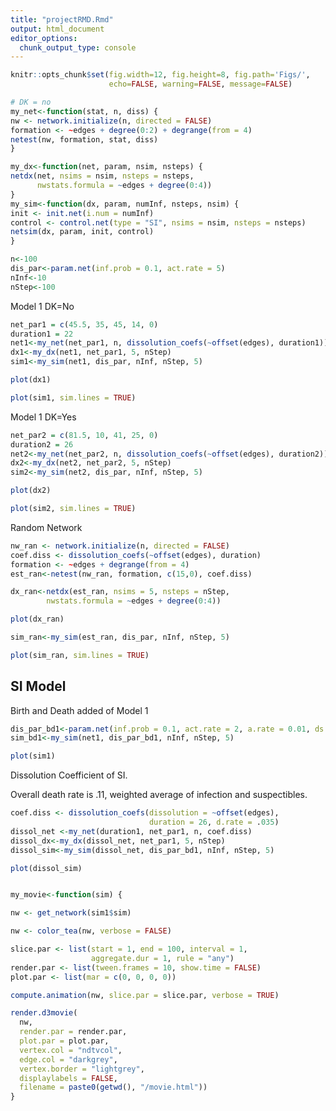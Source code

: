 ---
title: "projectRMD.Rmd"
output: html_document
editor_options: 
  chunk_output_type: console
---

```{r global_options, include=FALSE}
knitr::opts_chunk$set(fig.width=12, fig.height=8, fig.path='Figs/',
                      echo=FALSE, warning=FALSE, message=FALSE)
```

```{r setup, include=FALSE}
# DK = no
my_net<-function(stat, n, diss) {
nw <- network.initialize(n, directed = FALSE)
formation <- ~edges + degree(0:2) + degrange(from = 4)
netest(nw, formation, stat, diss)
}

my_dx<-function(net, param, nsim, nsteps) {
netdx(net, nsims = nsim, nsteps = nsteps,
      nwstats.formula = ~edges + degree(0:4))
}
my_sim<-function(dx, param, numInf, nsteps, nsim) {
init <- init.net(i.num = numInf)
control <- control.net(type = "SI", nsims = nsim, nsteps = nsteps)
netsim(dx, param, init, control)
}
```

```{r}
n<-100
dis_par<-param.net(inf.prob = 0.1, act.rate = 5)
nInf<-10
nStep<-100
```

Model 1 DK=No
```{r, message=F, warning=F}
net_par1 = c(45.5, 35, 45, 14, 0)
duration1 = 22
net1<-my_net(net_par1, n, dissolution_coefs(~offset(edges), duration1))
dx1<-my_dx(net1, net_par1, 5, nStep)
sim1<-my_sim(net1, dis_par, nInf, nStep, 5)
```

```{r}
plot(dx1)
```

```{r}
plot(sim1, sim.lines = TRUE)
```
Model 1 DK=Yes
```{r, message=F, warning=F}
net_par2 = c(81.5, 10, 41, 25, 0)
duration2 = 26
net2<-my_net(net_par2, n, dissolution_coefs(~offset(edges), duration2))
dx2<-my_dx(net2, net_par2, 5, nStep)
sim2<-my_sim(net2, dis_par, nInf, nStep, 5)
```

```{r}
plot(dx2)
```

```{r}
plot(sim2, sim.lines = TRUE)
```
Random Network
```{r}
nw_ran <- network.initialize(n, directed = FALSE)
coef.diss <- dissolution_coefs(~offset(edges), duration)
formation <- ~edges + degrange(from = 4)
est_ran<-netest(nw_ran, formation, c(15,0), coef.diss)

dx_ran<-netdx(est_ran, nsims = 5, nsteps = nStep,
        nwstats.formula = ~edges + degree(0:4))
```

```{r}
plot(dx_ran)
```


```{r}
sim_ran<-my_sim(est_ran, dis_par, nInf, nStep, 5)
```

```{r}
plot(sim_ran, sim.lines = TRUE)
```

## SI Model
Birth and Death added of Model 1
```{r}
dis_par_bd1<-param.net(inf.prob = 0.1, act.rate = 2, a.rate = 0.01, ds.rate = 0.01, di.rate = 0.05)
sim_bd1<-my_sim(net1, dis_par_bd1, nInf, nStep, 5)
```

```{r}
plot(sim1)
```

Dissolution Coefficient of SI. 

Overall death rate is .11, weighted average of infection and suspectibles.
```{r}
coef.diss <- dissolution_coefs(dissolution = ~offset(edges),
                               duration = 26, d.rate = .035)
dissol_net <-my_net(duration1, net_par1, n, coef.diss)
dissol_dx<-my_dx(dissol_net, net_par1, 5, nStep)
dissol_sim<-my_sim(dissol_net, dis_par_bd1, nInf, nStep, 5)
```

```{r}
plot(dissol_sim)
```

```{r}
```



```{r}
my_movie<-function(sim) {

nw <- get_network(sim1$sim)

nw <- color_tea(nw, verbose = FALSE)

slice.par <- list(start = 1, end = 100, interval = 1,
                  aggregate.dur = 1, rule = "any")
render.par <- list(tween.frames = 10, show.time = FALSE)
plot.par <- list(mar = c(0, 0, 0, 0))

compute.animation(nw, slice.par = slice.par, verbose = TRUE)

render.d3movie(
  nw,
  render.par = render.par,
  plot.par = plot.par,
  vertex.col = "ndtvcol",
  edge.col = "darkgrey",
  vertex.border = "lightgrey",
  displaylabels = FALSE,
  filename = paste0(getwd(), "/movie.html"))
}
```


